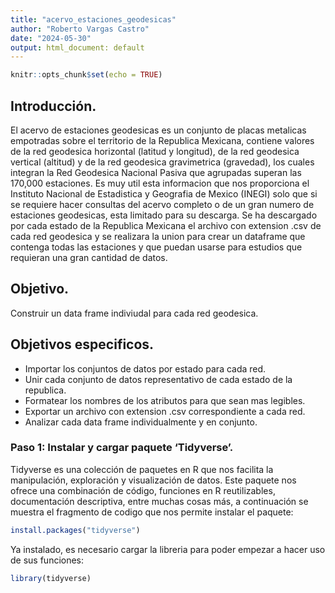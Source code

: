 ```yaml
---
title: "acervo_estaciones_geodesicas"
author: "Roberto Vargas Castro"
date: "2024-05-30"
output: html_document: default
---
```


```r
knitr::opts_chunk$set(echo = TRUE)
```

## Introducción.

  El acervo de estaciones geodesicas es un conjunto de placas metalicas empotradas sobre el territorio de la Republica Mexicana, contiene valores de la red geodesica horizontal (latitud y longitud), de la red geodesica vertical (altitud) y de la red geodesica gravimetrica (gravedad), los cuales integran la Red Geodesica Nacional Pasiva que agrupadas superan las 170,000 estaciones. Es muy util esta informacion que nos proporciona el Instituto Nacional de Estadistica y Geografia de Mexico (INEGI) solo que si se requiere hacer consultas del acervo completo o de un gran numero de estaciones geodesicas, esta limitado para su descarga. 
  Se ha descargado por cada estado de la Republica Mexicana el archivo con extension .csv de cada red geodesica y se realizara la union para crear un dataframe que contenga todas las estaciones y que puedan usarse para estudios que requieran una gran cantidad de datos.
  
## Objetivo.

  Construir un data frame indiviudal para cada red geodesica.
  
## Objetivos especificos.

  * Importar los conjuntos de datos por estado para cada red.
  * Unir cada conjunto de datos representativo de cada estado de la republica.
  * Formatear los nombres de los atributos para que sean mas legibles.
  * Exportar un archivo con extension .csv correspondiente a cada red.
  * Analizar cada data frame individualmente y en conjunto.
  
### Paso 1: Instalar y cargar paquete 'Tidyverse'.

  Tidyverse es una colección de paquetes en R que nos facilita la manipulación, exploración y visualización de datos. Este paquete nos ofrece una combinación de código, funciones en R reutilizables, documentación descriptiva, entre muchas cosas más, a continuación se muestra el fragmento de codigo que nos permite instalar el paquete:

```r
install.packages("tidyverse")
```

  Ya instalado, es necesario cargar la libreria para poder empezar a hacer uso de sus funciones:

```r
library(tidyverse)
```
